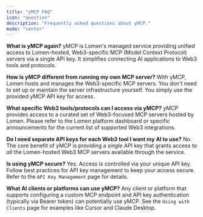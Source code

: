 ```yaml
---
title: "yMCP FAQ"
icon: "question"
description: "Frequently asked questions about yMCP."
mode: "center"
---
```


**What is yMCP again?**
yMCP is Lomen's managed service providing unified access to Lomen-hosted, Web3-specific MCP (Model Context Protocol) servers via a single API key. It simplifies connecting AI applications to Web3 tools and protocols.

**How is yMCP different from running my own MCP server?**
With yMCP, Lomen hosts and manages the Web3-specific MCP servers. You don't need to set up or maintain the server infrastructure yourself. You simply use the provided yMCP API key for access.

**What specific Web3 tools/protocols can I access via yMCP?**
yMCP provides access to a curated set of Web3-focused MCP servers hosted by Lomen. Please refer to the Lomen platform dashboard or specific announcements for the current list of supported Web3 integrations.

**Do I need separate API keys for each Web3 tool I want my AI to use?**
No. The core benefit of yMCP is providing a _single_ API key that grants access to _all_ the Lomen-hosted Web3 MCP servers available through the service.

**Is using yMCP secure?**
Yes. Access is controlled via your unique API key. Follow best practices for API key management to keep your access secure. Refer to the `API Key Management` page for details.

**What AI clients or platforms can use yMCP?**
Any client or platform that supports configuring a custom MCP endpoint and API key authentication (typically via Bearer token) can potentially use yMCP. See the `Using with Clients` page for examples like Cursor and Claude Desktop.
